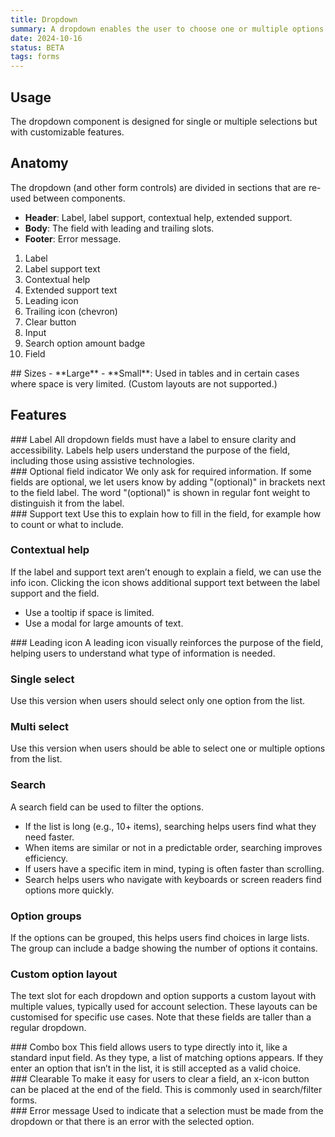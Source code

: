 ```yaml
---
title: Dropdown
summary: A dropdown enables the user to choose one or multiple options from a list.
date: 2024-10-16
status: BETA
tags: forms
---
```


## Usage 
The dropdown component is designed for single or multiple selections but with customizable features.

<Common title="Select vs. dropdown" />

## Anatomy
The dropdown (and other form controls) are divided in sections that are re-used between components.

- **Header**: Label, label support, contextual help, extended support.
- **Body**: The field with leading and trailing slots.
- **Footer**: Error message.

<Figma id="anatomy" caption="Anatomy of a dropdown." />

1. Label
2. Label support text
3. Contextual help
4. Extended support text
5. Leading icon
6. Trailing icon (chevron)
7. Clear button
8. Input
9. Search option amount badge
10. Field


<Grid columns="2">
<div>
## Sizes
- **Large**
- **Small**: Used in tables and in certain cases where space is very limited. (Custom layouts are not supported.)
</div>
<Figma id="large-small-dropdown" caption="Large and Small dropdown field." />
</Grid>

## Features

<Grid columns="2">
<div>
### Label
All dropdown fields must have a label to ensure clarity and accessibility. Labels help users understand the purpose of the field, including those using assistive technologies.
</div>
<Figma id="features-label" caption="Dropdown field with label." />
</Grid>

<Grid columns="2">
<div>
### Optional field indicator
We only ask for required information. If some fields are optional, we let users know by adding "(optional)" in brackets next to the field label. The word "(optional)" is shown in regular font weight to distinguish it from the label.
</div>
<Figma id="features-optional" caption="Use '(optional)' to mark optional fields." />
</Grid>

<Grid columns="2">
<div>
### Support text
Use this to explain how to fill in the field, for example how to count or what to include.
</div>
<Figma id="features-support-text" caption="Dropdown field with support text." />
</Grid>

### Contextual help
If the label and support text aren’t enough to explain a field, we can use the info icon.
Clicking the icon shows additional support text between the label support and the field.
- Use a tooltip if space is limited.
- Use a modal for large amounts of text.
<Grid columns="2">
<Figma id="features-contextual-1" caption="Use the info icon to show more support text." />
<Figma id="features-contextual-2" caption="Extended support expanded." />
</Grid>

<Grid columns="2">
<div>
### Leading icon
A leading icon visually reinforces the purpose of the field, helping users  to understand what type of information is needed. 
</div>
<Figma id="features-leading" caption="Leading icon to distinguish the field." />
</Grid>

### Single select
Use this version when users should select only one option from the list.
<Grid columns="2">
<Figma id="single-select-1" caption="Single select dropdown." />
<Figma id="single-select-2" caption="Single select dropdown with one option selected." />
</Grid>

### Multi select
Use this version when users should be able to select one or multiple options from the list.

<Grid columns="2">
<Figma id="multi-select-1" caption="Multi select dropdown." />
<Figma id="multi-select-2" caption="Multi select dropdown,  three options selected." />
</Grid>

### Search
A search field can be used to filter the options.
- If the list is long (e.g., 10+ items), searching helps users find what they need faster.
- When items are similar or not in a predictable order, searching improves efficiency.
- If users have a specific item in mind, typing is often faster than scrolling.
- Search helps users who navigate with keyboards or screen readers find options more quickly.

<Grid columns="2">
<Figma id="search-1" caption="Search in dropdown." />
<Figma id="search-2" caption="No options found." />
</Grid>

### Option groups
If the options can be grouped, this helps users find choices in large lists. The group can include a badge showing the number of options it contains.

<Grid columns="2">
<Figma id="option-group-single" caption="Single select grouped." />
<Figma id="option-group-multi" caption="Multi select grouped." />
</Grid>

### Custom option layout
The text slot for each dropdown and option supports a custom layout with multiple values, typically used for account selection. These layouts can be customised for specific use cases. Note that these fields are taller than a regular dropdown.

<Grid columns="2">
<Figma id="custom-1" caption="Custom dropdown option list." />
<Figma id="custom-2" caption="Custom dropdown selected." />
</Grid>

<Grid columns="2">
<div>
### Combo box
This field allows users to type directly into it, like a standard input field. As they type, a list of matching options appears. If they enter an option that isn’t in the list, it is still accepted as a valid choice.
</div>
<Figma id="combobox-1" caption="Dropdown list while typing." />
</Grid>

<Grid columns="2">
<div>
### Clearable
To make it easy for users to clear a field, an x-icon button can be placed at the end of the field. This is commonly used in search/filter forms.
</div>
<Figma id="clearable" caption="Makes it easy to clear a field." />
</Grid>

<Grid columns="2">
<div>
### Error message
Used to indicate that a selection must be made from the dropdown or that there is an error with the selected option.
</div>
<Figma id="field-error" caption="Dropdown field containing an error." />
</Grid>
